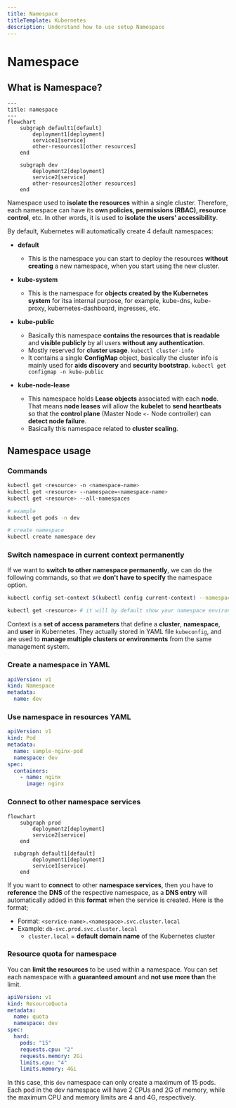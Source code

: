 ```yaml
---
title: Namespace
titleTemplate: Kubernetes
description: Understand how to use setup Namespace
---
```



# Namespace

## What is Namespace?

```mermaid
---
title: namespace
---
flowchart
	subgraph default1[default]
		deployment1[deployment]
		service1[service]
		other-resources1[other resources]
	end
	
	subgraph dev
		deployment2[deployment]
		service2[service]
		other-resources2[other resources]
	end
```

Namespace used to **isolate the resources** within a single cluster. Therefore, each namespace can have its **own policies, permissions (RBAC), resource control**, etc. In other words, it is used to **isolate the users' accessibility**.

By default, Kubernetes will automatically create 4 default namespaces:
- **default**
    - This is the namespace you can start to deploy the resources **without creating** a new namespace, when you start using the new cluster.

- **kube-system**
    - This is the namespace for **objects created by the Kubernetes system** for itsa internal purpose, for example, kube-dns, kube-proxy, kubernetes-dashboard, ingresses, etc.

- **kube-public**
    - Basically this namespace **contains the resources that is readable** and **visible publicly** by all users **without any authentication**.
    - Mostly reserved for **cluster usage**. `kubectl cluster-info`
    - It contains a single **ConfigMap** object, basically the cluster info is mainly used for **aids discovery** and **security bootstrap**. `kubectl get configmap -n kube-public`

- **kube-node-lease**
    - This namespace holds **Lease objects** associated with each **node**. That means **node leases** will allow the **kubelet** to **send heartbeats** so that the **control plane** (Master Node `<-` Node controller) can **detect node failure**.
    - Basically this namespace related to **cluster scaling**.

## Namespace usage

### Commands

```bash
kubectl get <resource> -n <namespace-name>
kubectl get <resource> --namespace=<namespace-name>
kubectl get <resource> --all-namespaces

# example
kubectl get pods -n dev

# create namespace
kubectl create namespace dev
```

### Switch namespace in current context permanently

If we want to **switch to other namespace permanently**, we can do the following commands, so that we **don't have to specify** the namespace option.

```bash
kubectl config set-context $(kubectl config current-context) --namespace=<namespace-name>

kubectl get <resource> # it will by default show your namespace environment resources
```

Context is a **set of access parameters** that define a **cluster**, **namespace**, and **user** in Kubernetes. They actually stored in YAML file `kubeconfig`, and are used to **manage multiple clusters or environments** from the same management system.

### Create a namespace in YAML

```yaml showLineNumbers
apiVersion: v1
kind: Namespace
metadata:
  name: dev
```

### Use namespace in resources YAML

```yaml showLineNumbers
apiVersion: v1
kind: Pod
metadata:
  name: sample-nginx-pod
  namespace: dev
spec:
  containers:
    - name: nginx
      image: nginx
```

### Connect to other namespace services

```mermaid
flowchart
	subgraph prod
		deployment2[deployment]
		service2[service]
	end

  subgraph default1[default]
		deployment1[deployment]
		service1[service]
	end
```

If you want to **connect** to other **namespace services**, then you have to **reference** the **DNS** of the respective namespace, as a **DNS entry** will automatically added in this **format** when the service is created. Here is the format;
- Format: `<service-name>.<namespace>.svc.cluster.local`
- Example: `db-svc.prod.svc.cluster.local`
  - `cluster.local` = **default domain name** of the Kubernetes cluster

### Resource quota for namespace

You can **limit the resources** to be used within a namespace. You can set each namespace with a **guaranteed amount** and **not use more than** the limit.

```yaml showLineNumbers
apiVersion: v1
kind: ResourceQuota
metadata:
  name: quota
  namespace: dev
spec:
  hard:
    pods: "15"
    requests.cpu: "2"
    requests.memory: 2Gi
    limits.cpu: "4"
    limits.memory: 4Gi
```

In this case, this `dev` namespace can only create a maximum of 15 pods. Each pod in the dev namespace will have 2 CPUs and 2G of memory, while the maximum CPU and memory limits are 4 and 4G, respectively.

<Comments />